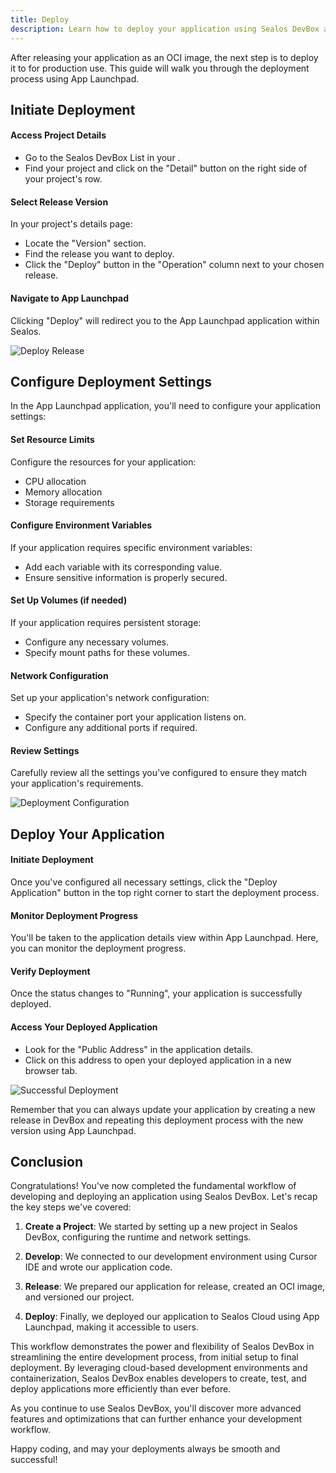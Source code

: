 ```yaml
---
title: Deploy
description: Learn how to deploy your application using Sealos DevBox and App Launchpad
---
```



After releasing your application as an OCI image, the next step is to deploy it to <AppDashboardLink /> for production use. This guide will walk you through the deployment process using App Launchpad.

## Initiate Deployment

<div className='steps [&_h4]:step'>

<h4>Access Project Details</h4>

- Go to the Sealos DevBox List in your <AppDashboardLink />.
- Find your project and click on the "Detail" button on the right side of your project's row.

<h4>Select Release Version</h4>

In your project's details page:

- Locate the "Version" section.
- Find the release you want to deploy.
- Click the "Deploy" button in the "Operation" column next to your chosen release.

<h4>Navigate to App Launchpad</h4>

Clicking "Deploy" will redirect you to the App Launchpad application within Sealos.

![Deploy Release](./images/devbox-deploy.png)

</div>

## Configure Deployment Settings

In the App Launchpad application, you'll need to configure your application settings:

<div className='steps [&_h4]:step'>

<h4>Set Resource Limits</h4>

Configure the resources for your application:

- CPU allocation
- Memory allocation
- Storage requirements

<h4>Configure Environment Variables</h4>

If your application requires specific environment variables:

- Add each variable with its corresponding value.
- Ensure sensitive information is properly secured.

<h4>Set Up Volumes (if needed)</h4>

If your application requires persistent storage:

- Configure any necessary volumes.
- Specify mount paths for these volumes.

<h4>Network Configuration</h4>

Set up your application's network configuration:

- Specify the container port your application listens on.
- Configure any additional ports if required.

<h4>Review Settings</h4>

Carefully review all the settings you've configured to ensure they match your application's requirements.

![Deployment Configuration](./images/devbox-release-deploy.png)

</div>

## Deploy Your Application

<div className='steps [&_h4]:step'>

<h4>Initiate Deployment</h4>

Once you've configured all necessary settings, click the "Deploy Application" button in the top right corner to start the deployment process.

<h4>Monitor Deployment Progress</h4>

You'll be taken to the application details view within App Launchpad. Here, you can monitor the deployment progress.

<h4>Verify Deployment</h4>

Once the status changes to "Running", your application is successfully deployed.

<h4>Access Your Deployed Application</h4>

- Look for the "Public Address" in the application details.
- Click on this address to open your deployed application in a new browser tab.

![Successful Deployment](./images/devbox-release-deploy-success.png)

</div>

<Callout type="info">
  Remember that you can always update your application by creating a new release
  in DevBox and repeating this deployment process with the new version using App
  Launchpad.
</Callout>

## Conclusion

Congratulations! You've now completed the fundamental workflow of developing and deploying an application using Sealos DevBox. Let's recap the key steps we've covered:

1. **Create a Project**: We started by setting up a new project in Sealos DevBox, configuring the runtime and network settings.

2. **Develop**: We connected to our development environment using Cursor IDE and wrote our application code.

3. **Release**: We prepared our application for release, created an OCI image, and versioned our project.

4. **Deploy**: Finally, we deployed our application to Sealos Cloud using App Launchpad, making it accessible to users.

This workflow demonstrates the power and flexibility of Sealos DevBox in streamlining the entire development process, from initial setup to final deployment. By leveraging cloud-based development environments and containerization, Sealos DevBox enables developers to create, test, and deploy applications more efficiently than ever before.

As you continue to use Sealos DevBox, you'll discover more advanced features and optimizations that can further enhance your development workflow.

Happy coding, and may your deployments always be smooth and successful!
